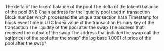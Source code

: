 <ParamField path="amount1">
The delta of the token1 balance of the pool
</ParamField>
<ParamField path="amount0">
The delta of the token0 balance of the pool
</ParamField>
<ParamField path="contract_address">
BNB Chain address for the liquidity pool used in transaction
</ParamField>
<ParamField path="evt_block_number">
Block number which processed the unique transaction hash
</ParamField>
<ParamField path="evt_block_time">
Timestamp for block event time in UTC
</ParamField>
<ParamField path="evt_index">
Index value of the transaction
</ParamField>
<ParamField path="evt_tx_hash">
Primary key of the transaction
</ParamField>
<ParamField path="liquidity">
The liquidity of the pool after the swap
</ParamField>
<ParamField path="recipient">
The address that received the output of the swap
</ParamField>
<ParamField path="sender">
The address that initiated the swap call
</ParamField>
<ParamField path="sqrtPriceX96">
the sqt(price) of the pool after the swap&quot;
</ParamField>
<ParamField path="tick">
the log base 1.0001 of price of the pool after the swap&quot;
</ParamField>
